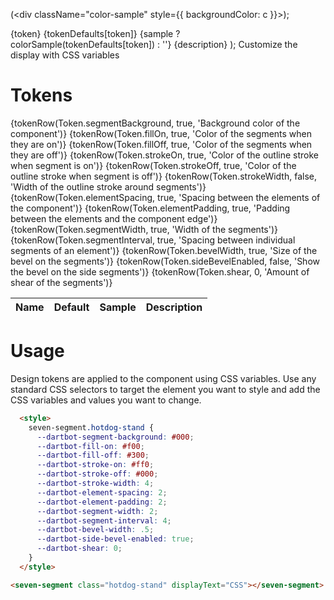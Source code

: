 
  (<div className="color-sample" style={{ backgroundColor: c  }}></div>);

  <tr>
    <td>{token}</td>
    <td>{tokenDefaults[token]}</td>
    <td>{sample ? colorSample(tokenDefaults[token]) : ''}</td>
    <td>{description} </td>
  </tr>
);

<Meta title="Design Tokens" name="tokens" />

<style>
  {`
    .color-sample {
      width: 4em;
      height: 1.5em;
      border-radius: .2em;
    }

    tbody > tr > td:nth-child(1) {
      white-space: nowrap;
    }

    .intro-goals {
      min-width: 30em;
      flex-basis: 50%;
    }

    .intro-img {
      display: flex;
      flex-wrap: wrap;
      margin: 3em 0em;
      seven-segment {
        width: calc(50% - 1em);
        --dartbot-element-padding: 3;
      }
      seven-segment:nth-child(1) {
        --dartbot-fill-on: #7f0;
        --dartbot-fill-off: #002500;
        --dartbot-shear: 0;
        --dartbot-element-spacing: 2;
        --dartbot-stroke-on: null;
        --dartbot-stroke-off: black;
        --dartbot-stroke-width: 0;
        --dartbot-segment-bg: #000;
        --dartbot-segment-width: 5;
        --dartbot-segment-interval: 0.75;
        --dartbot-bevel-width: 0.1;
        --dartbot-side-bevel-enabled: 1;
        --dartbot-align: left;
      }
      seven-segment:nth-child(2) {
        --dartbot-fill-on: #8cffff;
        --dartbot-fill-off: #002133;
        --dartbot-shear: 11;
        --dartbot-element-spacing: 1;
        --dartbot-stroke-on: null;
        --dartbot-stroke-off: black;
        --dartbot-stroke-width: 0;
        --dartbot-segment-bg: #000;
        --dartbot-segment-width: 7;
        --dartbot-segment-interval: 0.75;
        --dartbot-bevel-width: 0;
        --dartbot-side-bevel-enabled: 1;
        --dartbot-align: left;
      }
      seven-segment:nth-child(3) {
        --dartbot-fill-on: transparent;
        --dartbot-fill-off: transparent;
        --dartbot-shear: 0;
        --dartbot-element-spacing: 3.5;
        --dartbot-stroke-on: #f18c00;
        --dartbot-stroke-off: #271100;
        --dartbot-stroke-width: 14;
        --dartbot-segment-bg: #000;
        --dartbot-segment-width: 6;
        --dartbot-segment-interval: 4.5;
        --dartbot-bevel-width: 0.1;
        --dartbot-side-bevel-enabled: 1;
        --dartbot-align: left;
      }
      seven-segment:nth-child(4) {
        --dartbot-fill-on: #77ff00;
        --dartbot-fill-off: #030;
        --dartbot-shear: 0;
        --dartbot-element-spacing: 2;
        --dartbot-stroke-on: null;
        --dartbot-stroke-off: black;
        --dartbot-stroke-width: 0;
        --dartbot-segment-bg: #000;
        --dartbot-segment-width: 1;
        --dartbot-segment-interval: 1.2;
        --dartbot-bevel-width: 0.43;
        --dartbot-side-bevel-enabled: 1;
        --dartbot-align: left;
        --dartbot-glow-inner: 0.67;
        --dartbot-glow-outer: 0.15;
      }
      seven-segment:nth-child(5) {
        --dartbot-fill-on: #e4ff8c;
        --dartbot-fill-off: #231700;
        --dartbot-shear: 11;
        --dartbot-element-spacing: 8.5;
        --dartbot-stroke-on: null;
        --dartbot-stroke-off: black;
        --dartbot-stroke-width: 0;
        --dartbot-segment-bg: #000;
        --dartbot-segment-width: 7;
        --dartbot-segment-interval: 0.75;
        --dartbot-bevel-width: 0.58;
        --dartbot-side-bevel-enabled: 1;
        --dartbot-align: left;
      }
      seven-segment:nth-child(6) {
        --dartbot-segment-background: #000;
        --dartbot-fill-on: #f00;
        --dartbot-fill-off: #300;
        --dartbot-stroke-on: #ff0;
        --dartbot-stroke-off: #000;
        --dartbot-stroke-width: 4;
        --dartbot-element-spacing: 2;
        --dartbot-segment-width: 2;
        --dartbot-segment-interval: 4;
        --dartbot-bevel-width: .5;
        --dartbot-side-bevel-enabled: true;
        --dartbot-shear: 0;
      }
    }
  `}
</style>

<Title>Design Tokens</Title>
<Subtitle>Customize the display with CSS variables</Subtitle>

<div className="intro-img">
  <seven-segment displayText="hello"></seven-segment>
  <seven-segment displayText="world"></seven-segment>
  <seven-segment displayText="hello"></seven-segment>
  <seven-segment displayText="world"></seven-segment>
  <seven-segment displayText="hello"></seven-segment>
  <seven-segment displayText="world"></seven-segment>
</div>

# Tokens

<table>
  <thead>
    <tr>
      <th>Name</th>
      <th>Default</th>
      <th>Sample</th>
      <th>Description</th>
    </tr>
  </thead>
  <tbody>
    {tokenRow(Token.segmentBackground, true, 'Background color of the component')}
    {tokenRow(Token.fillOn, true, 'Color of the segments when they are on')}
    {tokenRow(Token.fillOff, true, 'Color of the segments when they are off')}
    {tokenRow(Token.strokeOn, true, 'Color of the outline stroke when segment is on')}
    {tokenRow(Token.strokeOff, true, 'Color of the outline stroke when segment is off')}
    {tokenRow(Token.strokeWidth, false, 'Width of the outline stroke around segments')}
    {tokenRow(Token.elementSpacing, true, 'Spacing between the elements of the component')}
    {tokenRow(Token.elementPadding, true, 'Padding between the elements and the component edge')}
    {tokenRow(Token.segmentWidth, true, 'Width of the segments')}
    {tokenRow(Token.segmentInterval, true, 'Spacing between individual segments of an element')}
    {tokenRow(Token.bevelWidth, true, 'Size of the bevel on the segments')}
    {tokenRow(Token.sideBevelEnabled, false, 'Show the bevel on the side segments')}
    {tokenRow(Token.shear, 0, 'Amount of shear of the segments')}
  </tbody>
</table>

# Usage

Design tokens are applied to the component using CSS variables.
Use any standard CSS selectors to target the element you want to style and
add the CSS variables and values you want to change.

```html
  <style>
    seven-segment.hotdog-stand {
      --dartbot-segment-background: #000;
      --dartbot-fill-on: #f00;
      --dartbot-fill-off: #300;
      --dartbot-stroke-on: #ff0;
      --dartbot-stroke-off: #000;
      --dartbot-stroke-width: 4;
      --dartbot-element-spacing: 2;
      --dartbot-element-padding: 2;
      --dartbot-segment-width: 2;
      --dartbot-segment-interval: 4;
      --dartbot-bevel-width: .5;
      --dartbot-side-bevel-enabled: true;
      --dartbot-shear: 0;
    }
  </style>

<seven-segment class="hotdog-stand" displayText="CSS"></seven-segment>
```

<style>
{`
  seven-segment.hotdog-stand {
    aspect-ratio: 5 / 1.5;
    ${Token.segmentBackground}: #200;
    ${Token.fillOn}: #f00;
    ${Token.fillOff}: #300;
    ${Token.strokeOn}: #ff0;
    ${Token.strokeOff}: #000;
    ${Token.strokeWidth}: 4;
    ${Token.elementSpacing}: 4;
    ${Token.elementPadding}: 2;
    ${Token.segmentWidth}: 2;
    ${Token.segmentInterval}: 4;
    ${Token.bevelWidth}: .5;
    ${Token.sideBevelEnabled}: true;
    ${Token.shear}: 0;
  }
`}
</style>

<seven-segment class="hotdog-stand" displayText="CSS"></seven-segment>
